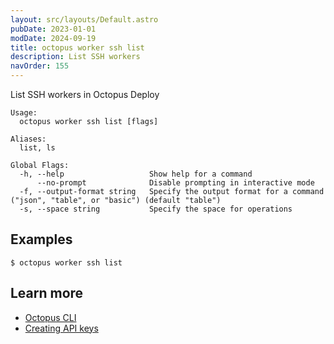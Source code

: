 ```yaml
---
layout: src/layouts/Default.astro
pubDate: 2023-01-01
modDate: 2024-09-19
title: octopus worker ssh list
description: List SSH workers
navOrder: 155
---
```


List SSH workers in Octopus Deploy

```
Usage:
  octopus worker ssh list [flags]

Aliases:
  list, ls

Global Flags:
  -h, --help                   Show help for a command
      --no-prompt              Disable prompting in interactive mode
  -f, --output-format string   Specify the output format for a command ("json", "table", or "basic") (default "table")
  -s, --space string           Specify the space for operations

```

## Examples

<SamplesInstance />

```
$ octopus worker ssh list

```

## Learn more

- [Octopus CLI](/docs/octopus-rest-api/cli)
- [Creating API keys](/docs/octopus-rest-api/how-to-create-an-api-key)